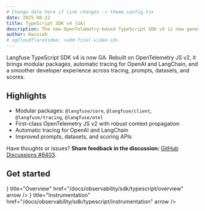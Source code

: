 ```yaml
---
# Change date here if link changes -> theme.config.tsx
date: 2025-08-22
title: TypeScript SDK v4 (GA)
description: The new OpenTelemetry-based TypeScript SDK v4 is now generally available with improved DX, modular packages, and seamless integrations.
author: Hassieb
# ogCloudflareVideo: <add-final-video-id>
---
```



<ChangelogHeader />

Langfuse TypeScript SDK v4 is now GA. Rebuilt on OpenTelemetry JS v2, it brings modular packages, automatic tracing for OpenAI and LangChain, and a smoother developer experience across tracing, prompts, datasets, and scores.

## Highlights

- Modular packages: `@langfuse/core`, `@langfuse/client`, `@langfuse/tracing`, `@langfuse/otel`
- First-class OpenTelemetry JS v2 with robust context propagation
- Automatic tracing for OpenAI and LangChain
- Improved prompts, datasets, and scoring APIs


Have thoughts or issues? **Share feedback in the discussion:** [GitHub Discussions #8403](https://github.com/orgs/langfuse/discussions/8403).

## Get started

<Cards num={2}>
  <Card
    icon={<BookOpen size="24" />}
    title="Overview"
    href="/docs/observability/sdk/typescript/overview"
    arrow
  />
  <Card
    icon={<Plug size="24" />}
    title="Instrumentation"
    href="/docs/observability/sdk/typescript/instrumentation"
    arrow
  />
</Cards>
